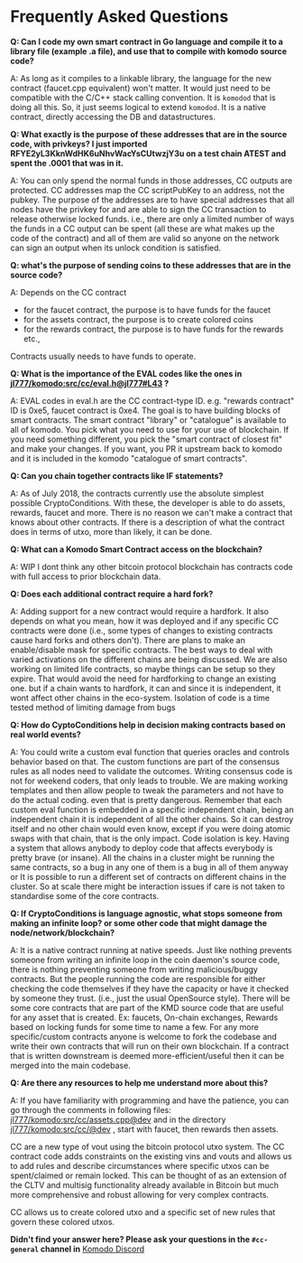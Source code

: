 # Frequently Asked Questions

**Q: Can I code my own smart contract in Go language and compile it to a library file (example .a file), and use that to compile with komodo source code?**

A: As long as it compiles to a linkable library, the language for the new contract (faucet.cpp equivalent) won't matter. It would just need to be compatible with the C/C++ stack calling convention. It is `komodod` that is doing all this. So, it just seems logical to extend `komodod`. It is a native contract, directly accessing the DB and datastructures.

**Q: What exactly is the purpose of these addresses that are in the source code, with privkeys? I just imported RFYE2yL3KknWdHK6uNhvWacYsCUtwzjY3u on a test chain ATEST and spent the .0001 that was in it.**

A: You can only spend the normal funds in those addresses, CC outputs are protected. CC addresses map the CC scriptPubKey to an address, not the pubkey. The purpose of the addresses are to have special addresses that all nodes have the privkey for and are able to sign the CC transaction to release otherwise locked funds. i.e., there are only a limited number of ways the funds in a CC output can be spent (all these are what makes up the code of the contract) and all of them are valid so anyone on the network can sign an output when its unlock condition is satisfied.

**Q: what's the purpose of sending coins to these addresses that are in the source code?**

A: Depends on the CC contract

- for the faucet contract, the purpose is to have funds for the faucet
- for the assets contract, the purpose is to create colored coins
- for the rewards contract, the purpose is to have funds for the rewards etc.,

Contracts usually needs to have funds to operate.

**Q: What is the importance of the EVAL codes like the ones in [jl777/komodo:src/cc/eval.h@jl777#L43](https://github.com/jl777/komodo/blob/jl777/src/cc/eval.h#L43) ?**

A: EVAL codes in eval.h are the CC contract-type ID. e.g. "rewards contract" ID is 0xe5, faucet contract is 0xe4. The goal is to have building blocks of smart contracts. The smart contract "library" or "catalogue" is available to all of komodo. You pick what you need to use for your use of blockchain. If you need something different, you pick the "smart contract of closest fit" and make your changes. If you want, you PR it upstream back to komodo and it is included in the komodo "catalogue of smart contracts".

**Q: Can you chain together contracts like IF statements?**

A: As of July 2018, the contracts currently use the absolute simplest possible CryptoConditions. With these, the developer is able to do assets, rewards, faucet and more. There is no reason we can't make a contract that knows about other contracts. If there is a description of what the contract does in terms of utxo, more than likely, it can be done.

**Q: What can a Komodo Smart Contract access on the blockchain?**

A: WIP I dont think any other bitcoin protocol blockchain has contracts code with full access to prior blockchain data.

**Q: Does each additional contract require a hard fork?**

A: Adding support for a new contract would require a hardfork. It also depends on what you mean, how it was deployed and if any specific CC contracts were done (i.e., some types of changes to existing contracts cause hard forks and others don't). There are plans to make an enable/disable mask for specific contracts. The best ways to deal with varied activations on the different chains are being discussed. We are also working on limited life contracts, so maybe things can be setup so they expire. That would avoid the need for hardforking to change an existing one. but if a chain wants to hardfork, it can and since it is independent, it wont affect other chains in the eco-system. Isolation of code is a time tested method of limiting damage from bugs

**Q: How do CyptoConditions help in decision making contracts based on real world events?**

A: You could write a custom eval function that queries oracles and controls behavior based on that. The custom functions are part of the consensus rules as all nodes need to validate the outcomes. Writing consensus code is not for weekend coders, that only leads to trouble. We are making working templates and then allow people to tweak the parameters and not have to do the actual coding. even that is pretty dangerous. Remember that each custom eval function is embedded in a specific independent chain, being an independent chain it is independent of all the other chains. So it can destroy itself and no other chain would even know, except if you were doing atomic swaps with that chain, that is the only impact. Code isolation is key. Having a system that allows anybody to deploy code that affects everybody is pretty brave (or insane). All the chains in a cluster might be running the same contracts, so a bug in any one of them is a bug in all of them anyway or It is possible to run a different set of contracts on different chains in the cluster. So at scale there might be interaction issues if care is not taken to standardise some of the core contracts.

**Q: If CryptoConditions is language agnostic, what stops someone from making an infinite loop? or some other code that might damage the node/network/blockchain?**

A: It is a native contract running at native speeds. Just like nothing prevents someone from writing an infinite loop in the coin daemon's source code, there is nothing preventing someone from writing malicious/buggy contracts. But the people running the code are responsible for either checking the code themselves if they have the capacity or have it checked by someone they trust. (i.e., just the usual OpenSource style). There will be some core contracts that are part of the KMD source code that are useful for any asset that is created. Ex: faucets, On-chain exchanges, Rewards based on locking funds for some time to name a few. For any more specific/custom contracts anyone is welcome to fork the codebase and write their own contracts that will run on their own blockchain. If a contract that is written downstream is deemed more-efficient/useful then it can be merged into the main codebase.

**Q: Are there any resources to help me understand more about this?**

A: If you have familiarity with programming and have the patience, you can go through the comments in following files: [jl777/komodo:src/cc/assets.cpp@dev](https://github.com/jl777/komodo/blob/dev/src/cc/assets.cpp) and in the directory [jl777/komodo:src/cc/@dev](https://github.com/jl777/komodo/blob/dev/src/cc/) , start with faucet, then rewards then assets.

CC are a new type of vout using the bitcoin protocol utxo system. The CC contract code adds constraints on the existing vins and vouts and allows us to add rules and describe circumstances where specific utxos can be spent/claimed or remain locked. This can be thought of as an extension of the CLTV and multisig functionality already available in Bitcoin but much more comprehensive and robust allowing for very complex contracts.

CC allows us to create colored utxo and a specific set of new rules that govern these colored utxos.

**Didn't find your answer here? Please ask your questions in the `#cc-general` channel in** [Komodo Discord](https://komodoplatform.com/discord)
